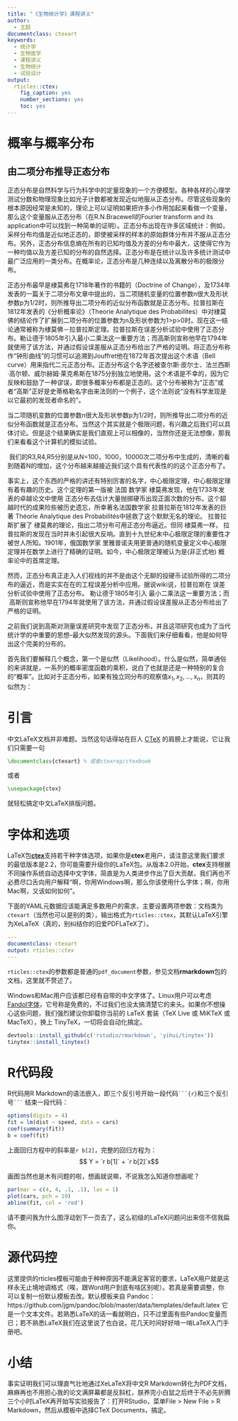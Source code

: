 ```yaml
---
title: "《生物统计学》课程讲义"
author:
  - 王超
documentclass: ctexart
keywords:
  - 统计学
  - 生物医学
  - 课程讲义
  - 生物统计
  - 试验设计
output:
  rticles::ctex:
    fig_caption: yes
    number_sections: yes
    toc: yes
---
```


# 概率与概率分布

## 由二项分布推导正态分布

正态分布是自然科学与行为科学中的定量现象的一个方便模型。各种各样的心理学测试分数和物理现象比如光子计数都被发现近似地服从正态分布。尽管这些现象的根本原因经常是未知的，理论上可以证明如果把许多小作用加起来看做一个变量，那么这个变量服从正态分布（在R.N.Bracewell的Fourier transform and its application中可以找到一种简单的证明）。正态分布出现在许多区域统计：例如，采样分布均值是近似地正态的，即使被采样的样本的原始群体分布并不服从正态分布。另外，正态分布信息熵在所有的已知均值及方差的分布中最大，这使得它作为一种均值以及方差已知的分布的自然选择。正态分布是在统计以及许多统计测试中最广泛应用的一类分布。在概率论，正态分布是几种连续以及离散分布的极限分布。

正态分布最早是棣莫弗在1718年著作的书籍的（Doctrine of Change），及1734年发表的一篇关于二项分布文章中提出的，当二项随机变量的位置参数n很大及形状参数p为1/2时，则所推导出二项分布的近似分布函数就是正态分布。拉普拉斯在1812年发表的《分析概率论》（Theorie Analytique des Probabilites）中对棣莫佛的结论作了扩展到二项分布的位置参数为n及形状参数为1>p>0时。现在这一结论通常被称为棣莫佛－拉普拉斯定理。拉普拉斯在误差分析试验中使用了正态分布。勒让德于1805年引入最小二乘法这一重要方法；而高斯则宣称他早在1794年就使用了该方法，并通过假设误差服从正态分布给出了严格的证明。将正态分布称作“钟形曲线”的习惯可以追溯到Jouffret他在1872年首次提出这个术语（Bell curve）用来指代二元正态分布。正态分布这个名字还被查尔斯·皮尔士、法兰西斯·高尔顿、威尔赫姆·莱克希斯在1875分别独立地使用。这个术语是不幸的，因为它反映和鼓励了一种谬误，即很多概率分布都是正态的。这个分布被称为“正态”或者“高斯”正好是史蒂格勒名字由来法则的一个例子，这个法则说“没有科学发现是以它最初的发现者命名的”。

当二项随机变数的位置参数n很大及形状参数p为1/2时，则所推导出二项分布的近似分布函数就是正态分布。当然这个其实就是个极限问题，有兴趣之后我们可以具体讨论。但是这个结果确实是我们直观上可以相像的，当然你还是无法想像，那我们来看看这个计算机的模拟试验。

 我们的R3,R4,R5分别是从N=100，1000，10000次二项分布中生成的，清晰的看到随着N的增加，这个分布越来越接近我们这个具有代表性的的这个正态分布了。

事实上，这个东西的严格的讲还有特别厉害的名字，中心极限定理，中心极限定理有着有趣的历史。这个定理的第一版被​ ​法国​​​ ​数学家​​​ ​棣莫弗​​发现，他在1733年发表的卓越论文中使用​ ​正态分布​​去估计大量抛掷硬币出现正面次数的分布。这个超越时代的成果险些被历史遗忘，所幸著名法国数学家​ ​拉普拉斯​​在1812年发表的巨著 Théorie Analytique des Probabilités中拯救了这个默默无名的理论。
​ ​拉普拉斯​​扩展了​ ​棣莫弗​​的理论，指出二项分布可用正态分布逼近。但同​ ​棣莫弗​​一样，​ ​拉普拉斯​​的发现在当时并未引起很大反响。直到十九世纪末中心极限定理的重要性才被世人所知。1901年，俄国数学家​ ​里雅普诺夫​​用更普通的随机变量定义中心极限定理并在数学上进行了精确的证明。如今，中心极限定理被认为是(非正式地)​ ​概率论​​中的首席定理。

然而，正态分布真正走入人们视线的并不是由这个无聊的投硬币试验所得的二项分布的逼近，而是实实在在的工程误差分析中应用。据说wiki说，拉普拉斯在​ ​误差分析​​试验中使用了正态分布。​ ​勒让德​​于1805年引入​ ​最小二乘法​​这一重要方法；而​ ​高斯​​则宣称他早在1794年就使用了该方法，并通过假设误差服从正态分布给出了严格的证明。

之前我们说到高斯对测量误差研究中发现了正态分布，并且这项研究也成为了当代统计学的中重要的思想--最大似然发现的源头。下面我们来仔细看看，他是如何导出这个完美的分布的。

首先我们要解释几个概念，第一个是似然（Likelihood）。什么是似然，简单通俗的来讲就是，一系列的概率密度函数的乘积，说白了也就是还是一种特别的复合的“概率”。比如对于正态分布，如果有独立同分布的观察值$x_1, x_2, \dots, x_n$，则其的似然为：

# 引言

中文LaTeX文档并非难题。当然这句话得站在巨人 [CTeX](http://ctex.org) 的肩膀上才能说，它让我们只需要一句

```latex
\documentclass{ctexart} % 或者ctexrep/ctexbook
```

或者

```latex
\usepackage{ctex}
```

就轻松搞定中文LaTeX排版问题。

# 字体和选项

LaTeX包[**ctex**](http://ctan.org/pkg/ctex)支持若干种字体选项，如果你是**ctex**老用户，请注意这里我们要求的最低版本是2.2，你可能需要升级你的LaTeX包。从版本2.0开始，**ctex**支持根据不同操作系统自动选择中文字体，简直是为人类进步作出了巨大贡献，我们再也不必费尽口舌向用户解释“啊，你用Windows啊，那么你该使用什么字体；啊，你用Mac啊，又该如何如何”。

下面的YAML元数据应该能满足多数用户的需求，主要设置两项参数：文档类为`ctexart`（当然也可以是别的类），输出格式为`rticles::ctex`，其默认LaTeX引擎为XeLaTeX（真的，别纠结你的旧爱PDFLaTeX了）。

```yaml
---
documentclass: ctexart
output: rticles::ctex
---
```

`rticles::ctex`的参数都是普通的`pdf_document`参数，参见文档**rmarkdown**包的文档，这里就不赘述了。

Windows和Mac用户应该都已经有自带的中文字体了。Linux用户可以考虑 [Fandol字体](http://ctan.org/pkg/fandol)，它号称是免费的，不过我们也没太搞清楚它的来头。如果你不想操心这些问题，我们强烈建议你卸载你当前的 LaTeX 套装（TeX Live 或 MiKTeX 或 MacTeX），换上 TinyTeX，一切将会自动化搞定。

```r
devtools::install_github(c('rstudio/rmarkdown', 'yihui/tinytex'))
tinytex::install_tinytex()
```

# R代码段

R代码用R Markdown的语法嵌入，即三个反引号开始一段代码```` ```{r} ````和三个反引号```` ``` ```` 结束一段代码：

```r
options(digits = 4)
fit = lm(dist ~ speed, data = cars)
coef(summary(fit))
b = coef(fit)
```

上面回归方程中的斜率是`r b[2]`，完整的回归方程为：$$ Y = `r b[1]` + `r b[2]`x$$

画图当然也是木有问题的啦，想画就说嘛，不说我怎么知道你想画呢？

```r
par(mar = c(4, 4, .1, .1), las = 1)
plot(cars, pch = 19)
abline(fit, col = 'red')
```

请不要问我为什么图浮动到下一页去了，这么初级的LaTeX问题问出来信不信我扁你。

# 源代码控

这里提供的rticles模板可能由于种种原因不能满足客官的要求，LaTeX用户就是这样永无止境地调格式（唉，跟Word用户到底有啥区别呢）。若真是需要调整，你可以复制一份默认模板去改。默认模板来自 Pandoc：https://github.com/jgm/pandoc/blob/master/data/templates/default.latex 它是一个文本文件。若熟悉LaTeX的话一看就明白，只不过里面有些Pandoc变量而已；若不熟悉LaTeX我们在这里说了也白说，花几天时间好好啃一啃LaTeX入门手册吧。

# 小结

事实证明我们可以理直气壮地通过XeLaTeX将中文R Markdown转化为PDF文档，麻麻再也不用担心我的论文满屏幕都是反斜杠，朕养完小白鼠之后终于不必先折腾三个小时LaTeX再开始写实验报告了：打开RStudio，菜单File > New File > R Markdown，然后从模板中选择CTeX Documents，搞定。
